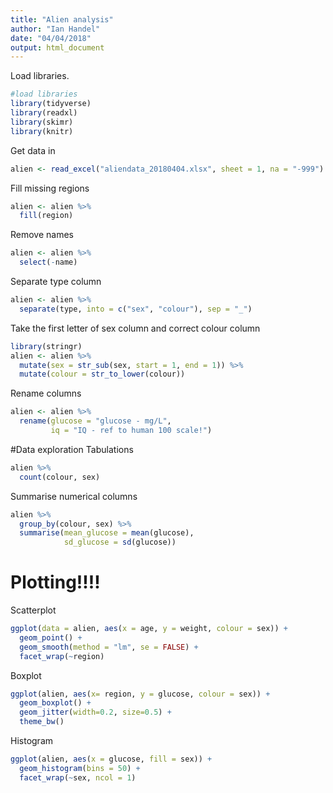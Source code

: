```yaml
---
title: "Alien analysis"
author: "Ian Handel"
date: "04/04/2018"
output: html_document
---
```

Load libraries. 

```r
#load libraries
library(tidyverse)
library(readxl)
library(skimr)
library(knitr)
```

Get data in
```r
alien <- read_excel("aliendata_20180404.xlsx", sheet = 1, na = "-999")
```

Fill missing regions
```r
alien <- alien %>%
  fill(region)
```

Remove names
```r
alien <- alien %>%
  select(-name)
```

Separate type column 
```r
alien <- alien %>%
  separate(type, into = c("sex", "colour"), sep = "_")
```

Take the first letter of sex column and correct colour column
```r
library(stringr)
alien <- alien %>%
  mutate(sex = str_sub(sex, start = 1, end = 1)) %>%
  mutate(colour = str_to_lower(colour))
```

Rename columns
```r
alien <- alien %>%
  rename(glucose = "glucose - mg/L",
         iq = "IQ - ref to human 100 scale!")
```

#Data exploration
Tabulations
```r
alien %>%
  count(colour, sex)
```

Summarise numerical columns
```r
alien %>%
  group_by(colour, sex) %>%
  summarise(mean_glucose = mean(glucose),
            sd_glucose = sd(glucose))
```

# Plotting!!!!

Scatterplot
```r
ggplot(data = alien, aes(x = age, y = weight, colour = sex)) +
  geom_point() + 
  geom_smooth(method = "lm", se = FALSE) +
  facet_wrap(~region)
```

Boxplot
```r
ggplot(alien, aes(x= region, y = glucose, colour = sex)) +
  geom_boxplot() + 
  geom_jitter(width=0.2, size=0.5) + 
  theme_bw()
```

Histogram 
```r
ggplot(alien, aes(x = glucose, fill = sex)) + 
  geom_histogram(bins = 50) + 
  facet_wrap(~sex, ncol = 1)
```








